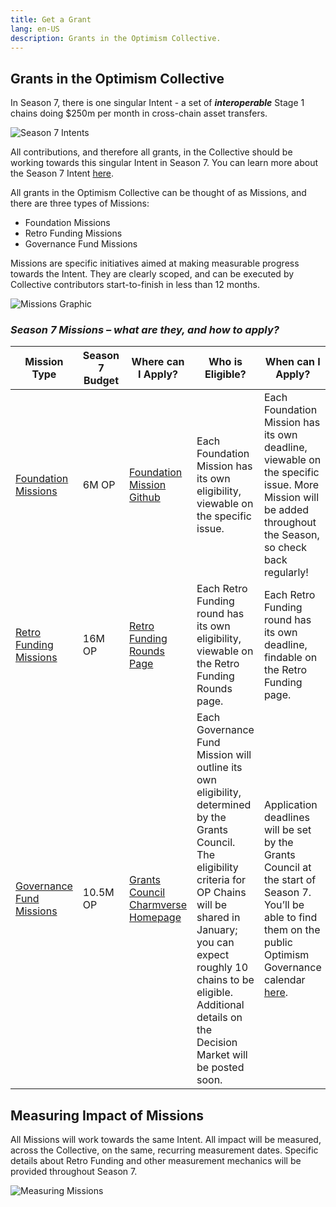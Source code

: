 ```yaml
---
title: Get a Grant
lang: en-US
description: Grants in the Optimism Collective.
---
```


## Grants in the Optimism Collective

In Season 7, there is one singular Intent - a set of ***interoperable*** Stage 1 chains doing $250m per month in cross-chain asset transfers. 

![Season 7 Intents](/public/img/grant/season-7-intent.png)

All contributions, and therefore all grants, in the Collective should be working towards this singular Intent in Season 7. You can learn more about the Season 7 Intent [here](https://gov.optimism.io/t/season-7-intent/).

All grants in the Optimism Collective can be thought of as Missions, and there are three types of Missions:
- Foundation Missions
- Retro Funding Missions
- Governance Fund Missions

Missions are specific initiatives aimed at making measurable progress towards the Intent. They are clearly scoped, and can be executed by Collective contributors start-to-finish in less than 12 months. 

![Missions Graphic](/public/img/grant/missions-graphic.png)

### ***Season 7 Missions – what are they, and how to apply?***

| **Mission Type** | **Season 7 Budget** | **Where can I Apply?** | **Who is Eligible?**   | **When can I Apply?** | **Who Selects Projects?**  | **When is Impact Evaluated?**  |
| --- | --- | --- | --- | --- | --- | --- |
| [Foundation Missions](https://gov.optimism.io/t/season-7-intent/9292#p-41723-foundation-missions-5) | 6M OP | [Foundation Mission Github](https://github.com/orgs/ethereum-optimism/projects/31/views/1) | Each Foundation Mission has its own eligibility,  viewable on the specific issue.  | Each Foundation Mission has its own deadline, viewable on the specific issue. More Mission will be added throughout the Season, so check back regularly!  | Developer Advisory Board | At the end of the Season |
| [Retro Funding Missions](https://gov.optimism.io/t/season-7-retro-funding-missions/)  | 16M OP | [Retro Funding Rounds Page](https://retrofunding.optimism.io/rounds) | Each Retro Funding round has its own eligibility, viewable on the Retro Funding Rounds page.  | Each Retro Funding round has its own deadline, findable on the Retro Funding page.  | All eligible projects can participate, see Retro Funding Rounds page for details.  | Regularly throughout Season  |
| [Governance Fund Missions](https://gov.optimism.io/t/season-7-governance-fund-missions/)  | 10.5M OP | [Grants Council Charmverse Homepage](https://app.charmverse.io/op-grants/) | Each Governance Fund Mission will outline its own eligibility, determined by the Grants Council. The eligibility criteria for OP Chains will be shared in January; you can expect roughly 10 chains to be eligible. Additional details on the Decision Market will be posted soon.  | Application deadlines will be set by the Grants Council at the start of Season 7. You’ll be able to find them on the public Optimism Governance calendar [here](https://calendar.google.com/calendar/u/0/r?cid=Y19mbm10Z3VoNm5vbzZxZ2JuaTJncGVyaWQ0a0Bncm91cC5jYWxlbmRhci5nb29nbGUuY29t).  | Grants Council | At the end of the Season |

## Measuring Impact of Missions

All Missions will work towards the same Intent. All impact will be measured, across the Collective, on the same, recurring measurement dates. Specific details about Retro Funding and other measurement mechanics will be provided throughout Season 7. 

![Measuring Missions](/public/img/grant/measuring-missions.png)
